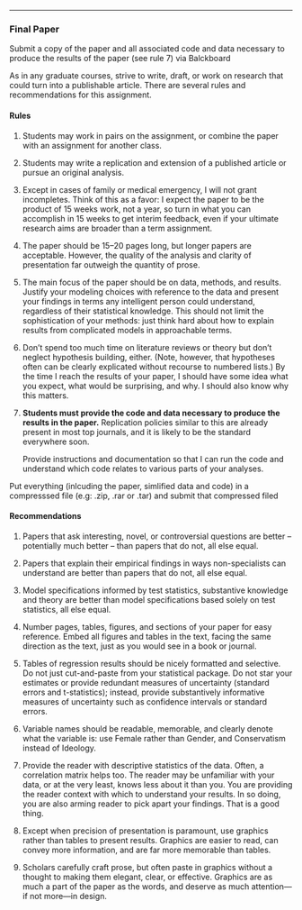 *** 

### Final Paper


Submit a copy of the paper and all associated code and data necessary to produce the results of the paper (see rule 7) via Balckboard

As in any graduate courses, strive to write, draft, or work on research that could turn into a publishable article.
There are several rules and recommendations for this assignment.

#### Rules

1. Students may work in pairs  on the assignment, or combine the paper with an assignment for another class.

2. Students may write a replication and extension of a published article or pursue an original analysis.
   

3. Except in cases of family or medical emergency, I will not grant incompletes.
   Think of this as a favor: I expect the paper to be the product of
   15 weeks work, not a year, so turn in what you can accomplish in 15 weeks to get interim feedback, even if your ultimate research aims are broader than a term assignment.

4. The paper should be 15--20 pages long, but longer papers are acceptable.
   However, the quality of the analysis and clarity of presentation far outweigh the quantity of prose.

5. The main focus of the paper should be on data, methods, and results.
   Justify your modeling choices with reference to the data and present your findings in terms any intelligent person could understand, regardless of their statistical knowledge.
   This should not limit the sophistication of your methods: just think hard about how to explain results from complicated models in approachable terms.

6. Don’t spend too much time on literature reviews or theory but don’t neglect hypothesis building, either. (Note, however, that hypotheses often can be clearly explicated without recourse to numbered lists.) By the time I reach the results of your paper, I should have some idea what you expect, what would be surprising,    and why. I should also know why this matters.

7. **Students must provide the code and data necessary to produce the results in the paper.**
   Replication policies similar to this are already present in most top journals, and it is likely to be the standard everywhere soon.
   
   Provide instructions and documentation so that I can run the code and understand which code relates to various parts of your analyses. 
   
Put everything (inlcuding the paper, simlified data and  code) in a compresssed file (e.g: .zip, .rar or .tar) and submit that compressed filed   

#### Recommendations

1. Papers that ask interesting, novel, or controversial questions are better – potentially much better – than papers that do not, all else equal.

2. Papers that explain their empirical findings in ways non-specialists can understand are better than papers that do not, all else equal.

3. Model specifications informed by test statistics, substantive knowledge and theory are better than model specifications based solely on test statistics, all else equal.

4. Number pages, tables, figures, and sections of your paper for easy reference.
   Embed all figures and tables in the text, facing the same direction as the text,
   just as you would see in a book or journal.
   
5. Tables of regression results should be nicely formatted and selective.
   Do not just cut-and-paste from your statistical package. Do not star your estimates or provide redundant measures of uncertainty
   (standard errors and t-statistics); instead, provide substantively informative measures of uncertainty such as confidence
   intervals or standard errors.
   
6. Variable names should be readable, memorable, and clearly denote what the variable
   is: use Female rather than Gender, and Conservatism instead of Ideology.

7. Provide the reader with descriptive statistics of the data.
   Often, a correlation matrix helps too.
   The reader may be unfamiliar with your data, or at the very least, knows less about it than you.
   You are providing the reader context with which to understand your results.
   In so doing, you are also arming reader to pick apart your findings.
   That is a good thing.
   
8. Except when precision of presentation is paramount, use graphics rather than tables to present results.
   Graphics are easier to read, can convey more information, and are far more memorable than tables.

9. Scholars carefully craft prose, but often paste in graphics without a thought to making them elegant, clear, or effective.
   Graphics are as much a part of the paper as the words, and deserve as much attention---if not more---in design.

<!---
10. Start the paper immediately. Ideally, you should start the class with a research topic in mind.
   
11. If you have not done original quantitative research before, you will be surprised how long it takes to get original data.
If you are doing a replication, you will be surprised how hard it can be to get a replication dataset.

--->
